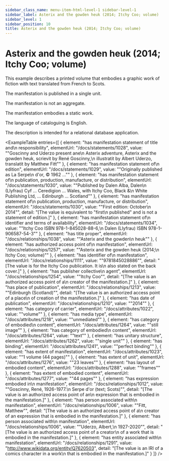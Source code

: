 ```yaml
---
sidebar_class_name: menu-item-html-level-1 sidebar-level-1
sidebar_label: Asterix and the gowden heuk (2014; Itchy Coo; volume)
sidebar_level: 1
sidebar_position: 10
title: Asterix and the gowden heuk (2014; Itchy Coo; volume)
---
```


# Asterix and the gowden heuk (2014; Itchy Coo; volume)

This example describes a printed volume that embodies a graphic work of fiction with
              text translated from French to Scots.

The manifestation is published in a single unit.

The manifestation is not an aggregate.

The manifestation embodies a static work.

The language of cataloguing is English.

The description is intended for a relational database application.

<ExampleTable
  entries={[
    {
      element: "has manifestation statement of title and\n                    responsibility",
      elementUrl: "/docs/statements/1028",
      value: "\"Goscinny and Uderzo present ane\n                  Asterix adventure, Asterix and the gowden heuk, scrievit by René Goscinny,\n                  illustratit by Albert Uderzo, translatit by Matthew Fitt\""
    },
    {
      element: "has manifestation statement of\n                    edition",
      elementUrl: "/docs/statements/1029",
      value: "\"Originally published as La Serpe\n                  d'or, © 1962 …\""
    },
    {
      element: "has manifestation statement of\n                    publication, production, manufacture, or distribution",
      elementUrl: "/docs/statements/1030",
      value: "\"Published by Dalen Alba, Dalen\n                  (Llyfrau) Cyf … Ceredigion … Wales, with Itchy Coo, Black &\n                  White Publishing Ltd, … Edinburgh … Scotland\""
    },
    {
      element: "has manifestation statement of\n                      publication, production, manufacture, or distribution",
      elementUrl: "/docs/statements/1030",
      value: "\"First edition: October\n                    2014\"",
      detail: "[The value is equivalent to \"first\n                      published\" and is not a statement of edition.]"
    },
    {
      element: "has manifestation statement of\n                    identifier and terms of availability",
      elementUrl: "/docs/statements/1034",
      value: "\"Itchy Coo ISBN 978-1-845028-88-6,\n                  Dalen (Llyfrau) ISBN 978-1-906587-54-3\""
    },
    {
      element: "has title proper",
      elementUrl: "/docs/relationships/1038",
      value: "\"Asterix and the gowden\n                  heuk\""
    },
    {
      element: "has authorized access point of\n                    manifestation",
      elementUrl: "/docs/relationships/1257",
      value: "\"Asterix and the gowden heuk (2014;\n                  Itchy Coo; volume)\""
    },
    {
      element: "has identifier of\n                    manifestation",
      elementUrl: "/docs/relationships/1111",
      value: "\"9781845028886\"",
      detail: "[The value is for the Itchy Coo publication. It is\n                      also stated on the back cover.]"
    },
    {
      element: "has publisher collective\n                    agent",
      elementUrl: "/docs/relationships/1254",
      value: "\"Itchy Coo\"",
      detail: "[The value is an authorized access point of a\n                      creator of the manifestation.]"
    },
    {
      element: "has place of publication",
      elementUrl: "/docs/relationships/1213",
      value: "\"Edinburgh (Scotland)\"",
      detail: "[The value is an authorized access point of a place\n                      of creation of the manifestation.]"
    },
    {
      element: "has date of publication",
      elementUrl: "/docs/relationships/1210",
      value: "\"2014\""
    },
    {
      element: "has category of carrier",
      elementUrl: "/docs/attributes/1022",
      value: "\"volume\""
    },
    {
      element: "has media type",
      elementUrl: "/docs/attributes/1218",
      value: "\"unmediated\""
    },
    {
      element: "has category of embodied\n                  content",
      elementUrl: "/docs/attributes/1264",
      value: "\"still image\""
    },
    {
      element: "has category of embodied\n                  content",
      elementUrl: "/docs/attributes/1264",
      value: "\"text\""
    },
    {
      element: "has unitary structure",
      elementUrl: "/docs/attributes/1262",
      value: "\"single unit\""
    },
    {
      element: "has binding",
      elementUrl: "/docs/attributes/1241",
      value: "\"perfect binding\""
    },
    {
      element: "has extent of manifestation",
      elementUrl: "/docs/attributes/1023",
      value: "\"1 volume (44 pages)\""
    },
    {
      element: "has extent of unit",
      elementUrl: "/docs/attributes/1276",
      value: "\"23 leaves\""
    },
    {
      element: "has layout of embodied content",
      elementUrl: "/docs/attributes/1288",
      value: "\"frames\""
    },
    {
      element: "has extent of embodied content",
      elementUrl: "/docs/attributes/1277",
      value: "\"44 pages\""
    },
    {
      element: "has expression embodied in\n                      manifestation",
      elementUrl: "/docs/relationships/1012",
      value: "\"Goscinny, René, 1926-1977.\n                    Serpe d'or (text; Scots)\"",
      detail: "[The value is an authorized access point of an\n                      expression that is embodied in the manifestation.]"
    },
    {
      element: "has person associated with\n                      manifestation",
      elementUrl: "/docs/relationships/1006",
      value: "\"Fitt, Matthew\"",
      detail: "[The value is an authorized access point of a\n                      creator of an expression that is embodied in the manifestation.]"
    },
    {
      element: "has person associated with\n                      manifestation",
      elementUrl: "/docs/relationships/1006",
      value: "\"Uderzo, Albert,\n                    1927-2020\"",
      detail: "[The value is an authorized access point of a creator\n                    of a work that is embodied in the manifestation.]"
    },
    {
      element: "has entity associated with\n                      manifestation",
      elementUrl: "/docs/relationships/1291",
      value: "http://www.wikidata.org/entity/Q7620503",
      detail: "[The value is an IRI of a comics character in a work\n                    that is embodied in the manifestation.]"
    }
  ]}
/>
